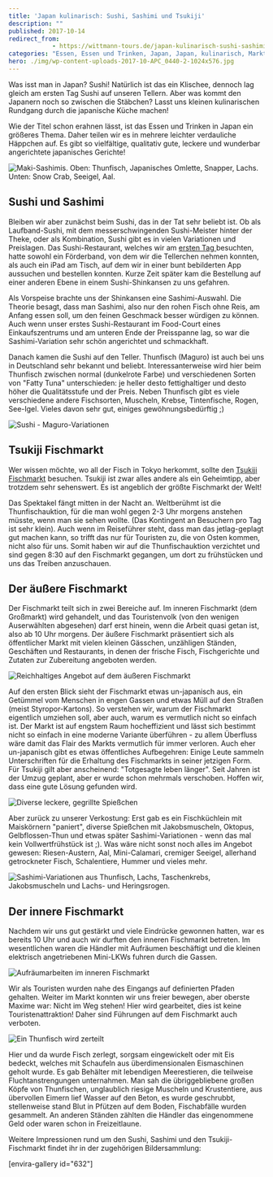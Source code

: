 ```yaml
---
title: 'Japan kulinarisch: Sushi, Sashimi und Tsukiji'
description: ""
published: 2017-10-14
redirect_from: 
            - https://wittmann-tours.de/japan-kulinarisch-sushi-sashimi-und-tsukiji/
categories: "Essen, Essen und Trinken, Japan, Japan, kulinarisch, Markt, Sashimi, Sushi, Tsukiji"
hero: ./img/wp-content-uploads-2017-10-APC_0440-2-1024x576.jpg
---
```

Was isst man in Japan? Sushi! Natürlich ist das ein Klischee, dennoch lag gleich am ersten Tag Sushi auf unseren Tellern. Aber was kommt den Japanern noch so zwischen die Stäbchen? Lasst uns kleinen kulinarischen Rundgang durch die japanische Küche machen!

Wie der Titel schon erahnen lässt, ist das Essen und Trinken in Japan ein größeres Thema. Daher teilen wir es in mehrere leichter verdauliche Häppchen auf. Es gibt so vielfältige, qualitativ gute, leckere und wunderbar angerichtete japanisches Gerichte!

![Maki-Sashimis. Oben: Thunfisch, Japanisches Omlette, Snapper, Lachs. Unten: Snow Crab, Seeigel, Aal.](./img/wp-content-uploads-2017-10-APC_0440-2-1024x576.jpg)

<!--more-->

## Sushi und Sashimi

Bleiben wir aber zunächst beim Sushi, das in der Tat sehr beliebt ist. Ob als Laufband-Sushi, mit dem messerschwingenden Sushi-Meister hinter der Theke, oder als Kombination, Sushi gibt es in vielen Variationen und Preislagen. Das Sushi-Restaurant, welches wir am [ersten Tag ](http://wittmann-tours.de/erste-eindruecke-aus-tokyo/)besuchten, hatte sowohl ein Förderband, von dem wir die Tellerchen nehmen konnten, als auch ein iPad am Tisch, auf dem wir in einer bunt bebilderten App aussuchen und bestellen konnten. Kurze Zeit später kam die Bestellung auf einer anderen Ebene in einem Sushi-Shinkansen zu uns gefahren.

Als Vorspeise brachte uns der Shinkansen eine Sashimi-Auswahl. Die Theorie besagt, dass man Sashimi, also nur den rohen Fisch ohne Reis, am Anfang essen soll, um den feinen Geschmack besser würdigen zu können. Auch wenn unser erstes Sushi-Restaurant im Food-Court eines Einkaufszentrums und am unteren Ende der Preisspanne lag, so war die Sashimi-Variation sehr schön angerichtet und schmackhaft.

Danach kamen die Sushi auf den Teller. Thunfisch (Maguro) ist auch bei uns in Deutschland sehr bekannt und beliebt. Interessanterweise wird hier beim Thunfisch zwischen normal (dunkelrote Farbe) und verschiedenen Sorten von "Fatty Tuna" unterschieden: je heller desto fettighaltiger und desto höher die Qualitätsstufe und der Preis. Neben Thunfisch gibt es viele verschiedene andere Fischsorten, Muscheln, Krebse, Tintenfische, Rogen, See-Igel. Vieles davon sehr gut, einiges gewöhnungsbedürftig ;)

![Sushi - Maguro-Variationen](./img/wp-content-uploads-2017-10-APC_0339-3-768x1024.jpg)

## Tsukiji Fischmarkt

Wer wissen möchte, wo all der Fisch in Tokyo herkommt, sollte den [Tsukiji Fischmarkt](https://de.wikipedia.org/wiki/Tsukiji-Fischmarkt) besuchen. Tsukiji ist zwar alles andere als ein Geheimtipp, aber trotzdem sehr sehenswert. Es ist angeblich der größte Fischmarkt der Welt!

Das Spektakel fängt mitten in der Nacht an. Weltberühmt ist die Thunfischauktion, für die man wohl gegen 2-3 Uhr morgens anstehen müsste, wenn man sie sehen wollte. (Das Kontingent an Besuchern pro Tag ist sehr klein). Auch wenn im Reiseführer steht, dass man das jetlag-geplagt gut machen kann, so trifft das nur für Touristen zu, die von Osten kommen, nicht also für uns. Somit haben wir auf die Thunfischauktion verzichtet und sind gegen 8:30 auf den Fischmarkt gegangen, um dort zu frühstücken und uns das Treiben anzuschauen.

## Der äußere Fischmarkt

Der Fischmarkt teilt sich in zwei Bereiche auf. Im inneren Fischmarkt (dem Großmarkt) wird gehandelt, und das Touristenvolk (von den wenigen Auserwählten abgesehen) darf erst hinein, wenn die Arbeit quasi getan ist, also ab 10 Uhr morgens. Der äußere Fischmarkt präsentiert sich als öffentlicher Markt mit vielen kleinen Gässchen, unzähligen Ständen, Geschäften und Restaurants, in denen der frische Fisch, Fischgerichte und Zutaten zur Zubereitung angeboten werden.

![Reichhaltiges Angebot auf dem äußeren Fischmarkt](./img/wp-content-uploads-2017-10-CW-20171005-083505-9260-1-1024x683.jpg)

Auf den ersten Blick sieht der Fischmarkt etwas un-japanisch aus, ein Getümmel vom Menschen in engen Gassen und etwas Müll auf den Straßen (meist Styropor-Kartons). So verstehen wir, warum der Fischmarkt eigentlich umziehen soll, aber auch, warum es vermutlich nicht so einfach ist. Der Markt ist auf engstem Raum hocheffizient und lässt sich bestimmt nicht so einfach in eine moderne Variante überführen - zu allem Überfluss wäre damit das Flair des Markts vermutlich für immer verloren. Auch eher un-japanisch gibt es etwas öffentliches Aufbegehren: Einige Leute sammeln Unterschriften für die Erhaltung des Fischmarkts in seiner jetzigen Form. Für Tsukiji gilt aber anscheinend: "Totgesagte leben länger". Seit Jahren ist der Umzug geplant, aber er wurde schon mehrmals verschoben. Hoffen wir, dass eine gute Lösung gefunden wird.

![Diverse leckere, gegrillte Spießchen](http://wittmann-tours.de/wp-content/uploads/2017/10/CW-20171005-084814-9269-2-1024x683.jpg)

Aber zurück zu unserer Verkostung: Erst gab es ein Fischküchlein mit Maiskörnern "paniert", diverse Spießchen mit Jakobsmuscheln, Oktopus, Gelbflossen-Thun und etwas später Sashimi-Variationen - wenn das mal kein Vollwertfrühstück ist ;). Was wäre nicht sonst noch alles im Angebot gewesen: Riesen-Austern, Aal, Mini-Calamari, cremiger Seeigel, allerhand getrockneter Fisch, Schalentiere, Hummer und vieles mehr.

![Sashimi-Variationen aus Thunfisch, Lachs, Taschenkrebs, Jakobsmuscheln und Lachs- und Heringsrogen.](http://wittmann-tours.de/wp-content/uploads/2017/10/APC_0360-2-768x1024.jpg)

## Der innere Fischmarkt

Nachdem wir uns gut gestärkt und viele Eindrücke gewonnen hatten, war es bereits 10 Uhr und auch wir durften den inneren Fischmarkt betreten. Im wesentlichen waren die Händler mit Aufräumen beschäftigt und die kleinen elektrisch angetriebenen Mini-LKWs fuhren durch die Gassen.

![Aufräumarbeiten im inneren Fischmarkt](http://wittmann-tours.de/wp-content/uploads/2017/10/CW-20171005-103239-9295-1-1024x683.jpg)

Wir als Touristen wurden nahe des Eingangs auf definierten Pfaden gehalten. Weiter im Markt konnten wir uns freier bewegen, aber oberste Maxime war: Nicht im Weg stehen! Hier wird gearbeitet, dies ist keine Touristenattraktion! Daher sind Führungen auf dem Fischmarkt auch verboten.

![Ein Thunfisch wird zerteilt](http://wittmann-tours.de/wp-content/uploads/2017/10/CW-20171005-104237-9301-2-1024x683.jpg)

Hier und da wurde Fisch zerlegt, sorgsam eingewickelt oder mit Eis bedeckt, welches mit Schaufeln aus überdimensionalen Eismaschinen geholt wurde. Es gab Behälter mit lebendigen Meerestieren, die teilweise Fluchtanstrengungen unternahmen. Man sah die übriggebliebene großen Köpfe von Thunfischen, unglaublich riesige Muscheln und Krustentiere, aus übervollen Eimern lief Wasser auf den Beton, es wurde geschrubbt, stellenweise stand Blut in Pfützen auf dem Boden, Fischabfälle wurden gesammelt. An anderen Ständen zählten die Händler das eingenommene Geld oder waren schon in Freizeitlaune.

Weitere Impressionen rund um den Sushi, Sashimi und den Tsukiji-Fischmarkt findet ihr in der zugehörigen Bildersammlung:

\[envira-gallery id="632"]
